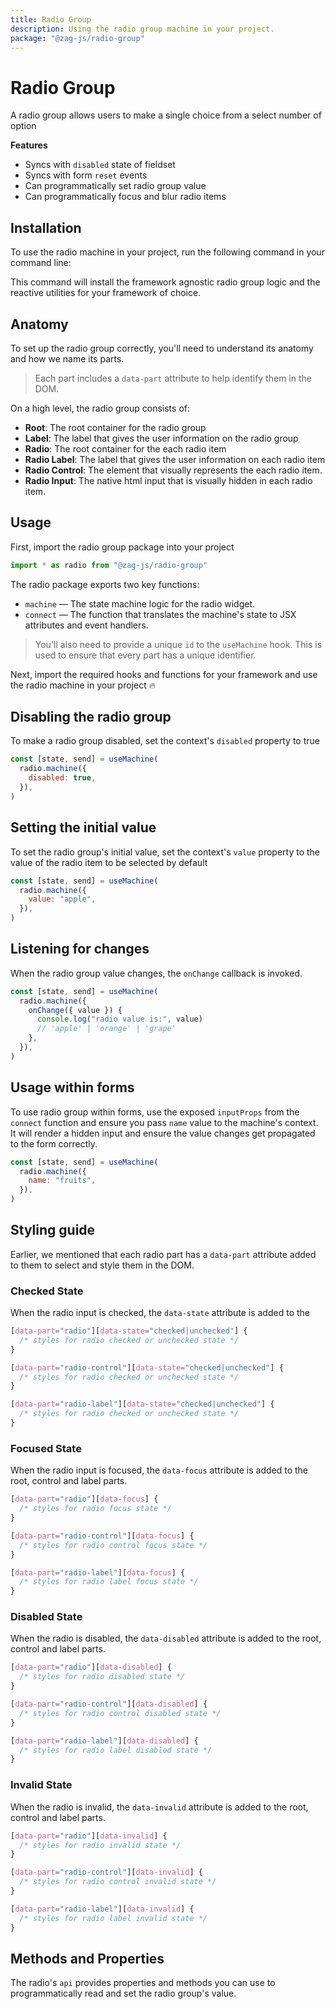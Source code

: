 ```yaml
---
title: Radio Group
description: Using the radio group machine in your project.
package: "@zag-js/radio-group"
---
```


# Radio Group

A radio group allows users to make a single choice from a select number of
option

<Resources pkg="@zag-js/radio-group" />

<Showcase id="Radio" />

**Features**

- Syncs with `disabled` state of fieldset
- Syncs with form `reset` events
- Can programmatically set radio group value
- Can programmatically focus and blur radio items

## Installation

To use the radio machine in your project, run the following command in your
command line:

<CodeSnippet id="radio-group/installation.mdx" />

This command will install the framework agnostic radio group logic and the
reactive utilities for your framework of choice.

## Anatomy

To set up the radio group correctly, you'll need to understand its anatomy and
how we name its parts.

> Each part includes a `data-part` attribute to help identify them in the DOM.

On a high level, the radio group consists of:

- **Root**: The root container for the radio group
- **Label**: The label that gives the user information on the radio group
- **Radio**: The root container for the each radio item
- **Radio Label**: The label that gives the user information on each radio item
- **Radio Control**: The element that visually represents the each radio item.
- **Radio Input**: The native html input that is visually hidden in each radio
  item.

## Usage

First, import the radio group package into your project

```jsx
import * as radio from "@zag-js/radio-group"
```

The radio package exports two key functions:

- `machine` — The state machine logic for the radio widget.
- `connect` — The function that translates the machine's state to JSX attributes
  and event handlers.

> You'll also need to provide a unique `id` to the `useMachine` hook. This is
> used to ensure that every part has a unique identifier.

Next, import the required hooks and functions for your framework and use the
radio machine in your project 🔥

<CodeSnippet id="radio-group/usage.mdx" />

## Disabling the radio group

To make a radio group disabled, set the context's `disabled` property to true

```jsx {3}
const [state, send] = useMachine(
  radio.machine({
    disabled: true,
  }),
)
```

## Setting the initial value

To set the radio group's initial value, set the context's `value` property to
the value of the radio item to be selected by default

```jsx {3}
const [state, send] = useMachine(
  radio.machine({
    value: "apple",
  }),
)
```

## Listening for changes

When the radio group value changes, the `onChange` callback is invoked.

```jsx {3-8}
const [state, send] = useMachine(
  radio.machine({
    onChange({ value }) {
      console.log("radio value is:", value)
      // 'apple' | 'orange' | 'grape'
    },
  }),
)
```

## Usage within forms

To use radio group within forms, use the exposed `inputProps` from the `connect`
function and ensure you pass `name` value to the machine's context. It will
render a hidden input and ensure the value changes get propagated to the form
correctly.

```jsx {3}
const [state, send] = useMachine(
  radio.machine({
    name: "fruits",
  }),
)
```

## Styling guide

Earlier, we mentioned that each radio part has a `data-part` attribute added to
them to select and style them in the DOM.

### Checked State

When the radio input is checked, the `data-state` attribute is added to the

```css
[data-part="radio"][data-state="checked|unchecked"] {
  /* styles for radio checked or unchecked state */
}

[data-part="radio-control"][data-state="checked|unchecked"] {
  /* styles for radio checked or unchecked state */
}

[data-part="radio-label"][data-state="checked|unchecked"] {
  /* styles for radio checked or unchecked state */
}
```

### Focused State

When the radio input is focused, the `data-focus` attribute is added to the
root, control and label parts.

```css
[data-part="radio"][data-focus] {
  /* styles for radio focus state */
}

[data-part="radio-control"][data-focus] {
  /* styles for radio control focus state */
}

[data-part="radio-label"][data-focus] {
  /* styles for radio label focus state */
}
```

### Disabled State

When the radio is disabled, the `data-disabled` attribute is added to the root,
control and label parts.

```css
[data-part="radio"][data-disabled] {
  /* styles for radio disabled state */
}

[data-part="radio-control"][data-disabled] {
  /* styles for radio control disabled state */
}

[data-part="radio-label"][data-disabled] {
  /* styles for radio label disabled state */
}
```

### Invalid State

When the radio is invalid, the `data-invalid` attribute is added to the root,
control and label parts.

```css
[data-part="radio"][data-invalid] {
  /* styles for radio invalid state */
}

[data-part="radio-control"][data-invalid] {
  /* styles for radio control invalid state */
}

[data-part="radio-label"][data-invalid] {
  /* styles for radio label invalid state */
}
```

## Methods and Properties

The radio's `api` provides properties and methods you can use to
programmatically read and set the radio group's value.

<ApiTable name="radio-group" />
